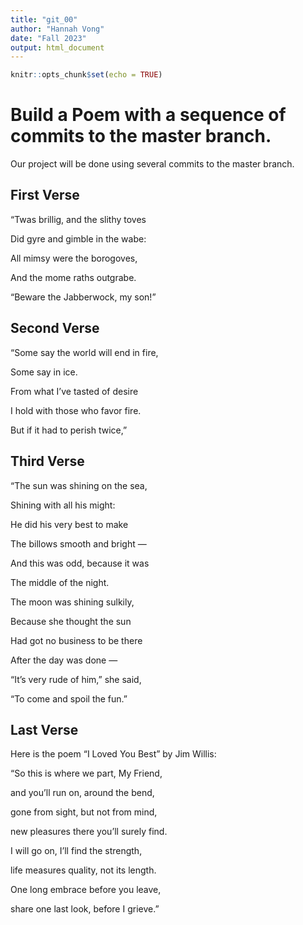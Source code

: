 ```yaml
---
title: "git_00"
author: "Hannah Vong"
date: "Fall 2023"
output: html_document
---
```


```r
knitr::opts_chunk$set(echo = TRUE)
```
# Build a Poem with a sequence of commits to the master branch.
Our project will be done using several commits to the master branch.
<!-- Do not modify or change any text in "!--" bracketed areas such as this --- these are instructions to
you, if you change any of this the git program will notice it and compromise your git merging strategy !-->

## First Verse 
<!--Put the first five lines of a poem by Lewis Carrol in this section!-->

"Twas brillig, and the slithy toves

Did gyre and gimble in the wabe:

All mimsy were the borogoves,

And the mome raths outgrabe.

“Beware the Jabberwock, my son!"

## Second Verse
<!--Put the first five lines of a poem by Robert Frost here!-->

"Some say the world will end in fire,

Some say in ice.

From what I’ve tasted of desire

I hold with those who favor fire.

But if it had to perish twice,"

## Third Verse

<!--Put the first two verses of The Walrus and the Carpenter here!-->

"The sun was shining on the sea,

Shining with all his might:
      
He did his very best to make

The billows smooth and bright —
      
And this was odd, because it was

The middle of the night.






The moon was shining sulkily,

Because she thought the sun
      
Had got no business to be there

After the day was done —
      
"It's very rude of him," she said,

"To come and spoil the fun."

## Last Verse
<!--Put a short poem of your choice 8-20 lines,here!-->

Here is the poem “I Loved You Best” by Jim Willis:

"So this is where we part, My Friend,

and you'll run on, around the bend,

gone from sight, but not from mind,

new pleasures there you'll surely find.

I will go on, I'll find the strength,

life measures quality, not its length.

One long embrace before you leave,

share one last look, before I grieve."
